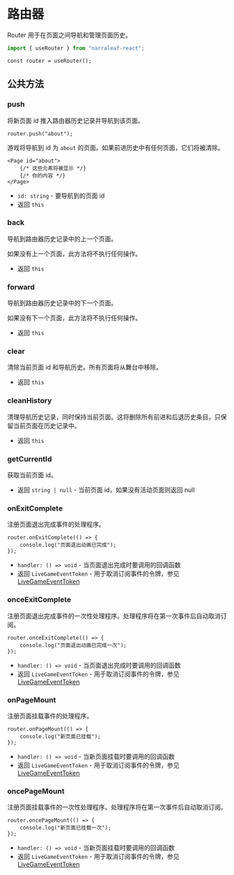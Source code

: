 # 路由器

Router 用于在页面之间导航和管理页面历史。

```ts
import { useRouter } from "narraleaf-react";
```

```tsx
const router = useRouter();
```

## 公共方法

### push

将新页面 id 推入路由器历史记录并导航到该页面。

```tsx
router.push("about");
```

游戏将导航到 id 为 `about` 的页面。如果前进历史中有任何页面，它们将被清除。

```tsx
<Page id="about">
    {/* 这些元素将被显示 */}
    {/* 你的内容 */}
</Page>
```

- `id: string` - 要导航到的页面 id
- 返回 `this`

### back

导航到路由器历史记录中的上一个页面。

如果没有上一个页面，此方法将不执行任何操作。

- 返回 `this`

### forward

导航到路由器历史记录中的下一个页面。

如果没有下一个页面，此方法将不执行任何操作。

- 返回 `this`

### clear

清除当前页面 id 和导航历史。所有页面将从舞台中移除。

- 返回 `this`

### cleanHistory

清理导航历史记录，同时保持当前页面。这将删除所有前进和后退历史条目，只保留当前页面在历史记录中。

- 返回 `this`

### getCurrentId

获取当前页面 id。

- 返回 `string | null` - 当前页面 id，如果没有活动页面则返回 null

### onExitComplete

注册页面退出完成事件的处理程序。

```tsx
router.onExitComplete(() => {
    console.log("页面退出动画已完成");
});
```

- `handler: () => void` - 当页面退出完成时要调用的回调函数
- 返回 `LiveGameEventToken` - 用于取消订阅事件的令牌，参见 [LiveGameEventToken](../../core/types/LiveGameEventToken)

### onceExitComplete

注册页面退出完成事件的一次性处理程序。处理程序将在第一次事件后自动取消订阅。

```tsx
router.onceExitComplete(() => {
    console.log("页面退出动画已完成一次");
});
```

- `handler: () => void` - 当页面退出完成时要调用的回调函数
- 返回 `LiveGameEventToken` - 用于取消订阅事件的令牌，参见 [LiveGameEventToken](../../core/types/LiveGameEventToken)

### onPageMount

注册页面挂载事件的处理程序。

```tsx
router.onPageMount(() => {
    console.log("新页面已挂载");
});
```

- `handler: () => void` - 当新页面挂载时要调用的回调函数
- 返回 `LiveGameEventToken` - 用于取消订阅事件的令牌，参见 [LiveGameEventToken](../../core/types/LiveGameEventToken)

### oncePageMount

注册页面挂载事件的一次性处理程序。处理程序将在第一次事件后自动取消订阅。

```tsx
router.oncePageMount(() => {
    console.log("新页面已挂载一次");
});
```

- `handler: () => void` - 当新页面挂载时要调用的回调函数
- 返回 `LiveGameEventToken` - 用于取消订阅事件的令牌，参见 [LiveGameEventToken](../../core/types/LiveGameEventToken)